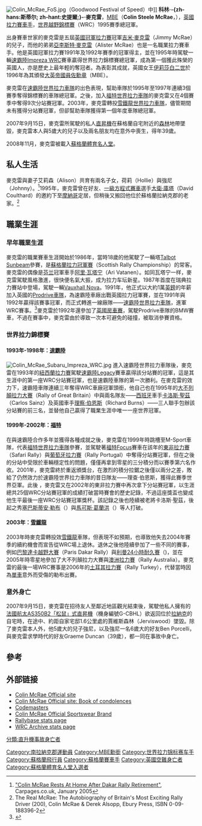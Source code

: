 {{noteTA
|1=zh-hans:斯巴鲁; zh-hant:速霸陸;
|2=zh-hans:大卫·库特哈德; zh-hant:大衛·庫塔;
|3=zh-hans:达喀尔; zh-hant:達卡;
|4=zh-hans:勒芒; zh-hant:利曼;
|5=zh-hans:塞恩斯; zh-hant:聖茲;
|6=zh-hans:格伦霍尔姆; zh-hant:葛蘭洪;
}}
{{Infobox WRC driver
| name          = 科林·麥克雷
| image= Colin Mcrae crop.jpg
| caption       = 科林·麥克雷，2007年
| birth_date = {{birth date|1968|08|05|df=y}}<br>{{GBR}}[[蘇格蘭|蘇格蘭]][[拉納克郡|拉納克郡]]
| death_date = {{death date and age|2007|09|15|1968|08|05|df=y}}
| nationality   = {{GBR}}
| Years         = 1987年–2003年，2005年–2006年<ref>http://www.rallybase.nl/index.php?type=profile&driverid=30</ref>
| Teams         = [[速霸陸世界拉力車隊|速霸陸世界拉力車隊]], [[雪鐵龍世界拉力車隊|雪鐵龍世界拉力車隊]], [[福特世界拉力車隊|福特世界拉力車隊]], 斯柯達車隊
| Races         = 146
| Championships = 1 ([[1995世界拉力錦標賽賽季|1995]])
| Wins          = 25
| Podiums       = 42
| Stagewins     = 477
| Points        = 626
| First race    = 1987 [[瑞典拉力賽|瑞典拉力賽]]
| First win     = 1993 [[新西蘭拉力賽|新西蘭拉力賽]]
| Last win      = 2002 [[東非叢林拉力賽|東非叢林拉力賽]]
| Last race     = 2006 [[土耳其拉力賽|土耳其拉力賽]]
}}
[[File:Colin_McRae_FoS.jpg|thumb]]（Goodwood Festival of Speed）中]]
'''科林·-{zh-hans:斯蒂尔; zh-hant:史提爾;}-·麥克雷'''，[[MBE|MBE]]（'''Colin Steele McRae'''，{{bd|1968年|8月5日|2007年|9月15日|catIdx=M}}），[[英國|英國]][[拉力賽|拉力賽車手]]，[[世界越野錦標賽|世界越野錦標賽]]（WRC）1995賽季總冠軍。

出身賽車世家的麥克雷是五屆[[英國冠軍拉力賽|英國冠軍拉力賽]]冠軍[[吉米·麥克雷|吉米·麥克雷]]（Jimmy McRae）的兒子，而他的弟弟[[亞李斯特·麥克雷|亞李斯特·麥克雷]]（Alister McRae）也是一名職業拉力賽車手。他是英國冠軍拉力賽1991年及1992年賽季的冠軍得主，並在1995年時駕駛一輛[[速霸陸Impreza|速霸陸Impreza WRC]]賽車贏得世界拉力錦標賽總冠軍，成為第一個獲此殊榮的英國人，亦是歷史上最年輕的奪冠者。為表彰其成就，英國女王[[伊莉莎白二世|伊莉莎白二世]]於1996年為其頒發[[MBE|大英帝國員佐勳章]]（MBE）。

麥克雷在[[速霸陸世界拉力車隊|速霸陸世界拉力車隊]]的出色表現，幫助車隊於1995年至1997年連續3個賽季奪得錦標賽的車隊總冠軍。之後，加入[[福特世界拉力車隊|福特世界拉力車隊]]的麥克雷又在4個賽季中奪得9次分站賽冠軍。2003年，麥克雷轉投[[雪鐵龍世界拉力車隊|雪鐵龍世界拉力車隊]]，儘管期間未有獲得分站賽冠軍，但卻幫助車隊獲得第一個年度車隊總冠軍。

2007年9月15日，麥克雷所駕駛的私人[[直昇機|直昇機]]在蘇格蘭自宅附近的[[森林|森林]]地帶墜毀，麥克雷本人與5歲大的兒子以及兩名朋友均在意外中喪生，得年39歲。

2008年11月，麥克雷被載入[[蘇格蘭體育名人堂|蘇格蘭體育名人堂]]。

== 私人生活 ==
麥克雷與妻子艾莉森（Alison）共育有兩名子女，荷莉（Hollie）與強尼（Johnny）。<ref>[http://www.carpages.co.uk/nissan/nissan-dakar-rally-08-01-05.asp "Colin McRae Rests At Home After Dakar Rally Retirement"], Carpages.co.uk, January 2005</ref>1995年，麥克雷曾在好友、[[一級方程式賽車|一級方程式賽車]]選手[[大衛·庫塔|大衛·庫塔]]（David Coulthard）的邀約下至[[摩納哥|摩納哥]]定居，但稍後又搬回他位於蘇格蘭拉納克郡的老家。<ref>The Real McRae: The Autobiography of Britain's Most Exciting Rally Driver (200), Colin McRae & Derek Alsopp, Ebury Press, ISBN 0-09-188396-2</ref>

== 職業生涯 ==
=== 早年職業生涯 ===
麥克雷的職業賽車生涯開始於1986年，當時18歲的他駕駛了一輛塔[[克萊斯勒Sunbeam|Talbot Sunbeam]]參賽，是[[蘇格蘭拉力冠軍賽|蘇格蘭拉力冠軍賽]]（Scottish Rally Championship）的常客。麥克雷的偶像是[[芬兰|芬兰]]冠軍車手[[阿里·瓦塔宁|阿里·瓦塔宁]]（Ari Vatanen）。如同瓦塔宁一样，麥克雷駕駛風格激進，很快便名氣大振，成为拉力车坛新星。1987年首度在瑞典拉力賽站中登場，駕駛一輛[[歐寶Corsa|Vauxhall Nova]]。1991年，他正式以大約1萬[[英鎊|英鎊]]的年薪加入英國的[[Prodrive車隊|Prodrive車隊]]，為速霸陸車廠出戰英國拉力冠軍賽，並在1991年與1992年贏得該賽事冠軍，而正式轉進一線廠隊——[[速霸陸世界拉力車隊|速霸陸世界拉力車隊]]，進軍WRC賽事。<ref>{{cite web |url=http://www.crash.net/motorsport/wrc/news/158086-0/ex-mcrae_car_to_go_under_the_hammer.html |title=Ex-McRae car to go under the hammer. |date=2007-12-12 |accessdate=2007-12-15 |work=http://www.crash.net/ }}</ref>麥克雷於1992年還參加了[[英國房車賽|英國房車賽]]，駕駛Prodrive車隊的BMW賽車，不過在賽事中，麥克雷由於導致一次本可避免的碰撞，被取消參賽資格。

=== 世界拉力錦標賽 ===
==== 1993年-1998年：[[速霸陸|速霸陸]] ====
[[File:Colin_McRae_Subaru_Impreza_WRC.jpg|thumb]]
進入速霸陸世界拉力車隊後，麥克雷在1993年的[[紐西蘭拉力賽|紐西蘭拉力賽]]駕駛[[速霸陸Legacy|速霸陸Legacy]]賽車贏得該分站賽的冠軍，這是其生涯中的第一座WRC分站賽冠軍，也是速霸陸車隊的第一次勝利。在麥克雷的效力下，速霸陸車隊連續三年奪得WRC車廠冠軍頭銜，他自己也在1995年的[[大不列顛拉力大賽|大不列顛拉力大賽]]（Rally of Great Britain）中與兩名隊友——[[西班牙|西班牙]]車手[[卡洛斯·塞恩斯|卡洛斯·聖茲]]（Carlos Sainz）及英國車手[[理察·伯恩斯|理察·伯恩斯]]（Richard Burns）——三人聯手包辦該分站賽的前三名，並替他自己贏得了職業生涯中唯一一座世界冠軍。

==== 1999年-2002年：[[福特|福特]] ====
在與速霸陸合作多年並獲得各種成就之後，麥克雷在1999年時跳槽至M-Sport車隊，代表[[福特世界拉力車隊|福特世界拉力車隊]]參賽，並駕駛著[[福特Focus|福特Focus]]賽車在該年的[[東非拉力賽|東非拉力賽]]（Safari Rally）與[[葡萄牙拉力賽|葡萄牙拉力賽]]（Rally Portugal）中奪得分站賽冠軍，但在之後的分站中受限於車輛穩定性的問題，僅僅再拿到零星的三分積分而以賽季第六名作收。2001年，麥克雷終於重返頒獎台，在激烈的積分拉鋸之後僅以兩分之差，敗給了仍然效力於速霸陸世界拉力車隊的昔日隊友——理查·伯恩斯，獲得此賽季世界亞軍。此後
，麥克雷又在2002年的東非拉力賽中再次拿下分站賽冠軍，以生涯總共25個WRC分站賽冠軍的成績打破當時賽會的歷史記錄，不過這座獎盃也變成他生平最後一座WRC分站賽冠軍獎杯。該記錄之後也陸續被老將卡洛斯·聖茲，後起之秀[[塞巴斯蒂安·勒布|塞巴斯蒂安·勒布]]（{{lang|fr|Sébastien Loeb}}）與[[马库斯·格隆霍姆|馬可斯·葛蘭洪]]（{{lang|nn|Marcus Grönholm}}）等人打破。

==== 2003年：[[雪鐵龍|雪鐵龍]] ====
2003年時麥克雷轉投效[[雪鐵龍|雪鐵龍]]車隊，但表現不如預期，也導致他失去2004年賽季的續約機會而宣告從WRC場上退休。退休之後他陸續參加了一些不同的賽事，例如[[巴黎達卡越野大賽|巴黎達卡越野大賽]]（Paris Dakar Rally）與[[利曼24小時耐久賽|利曼24小時耐久賽]]（{{lang-fr|24 Heures du Mans}})，並在2005年時零星地參加了大不列顛拉力大賽與[[澳洲拉力賽|澳洲拉力賽]]（Rally Australia）。麥克雷的最後一場WRC賽事是2006年的[[土耳其拉力賽|土耳其拉力賽]]（Rally Turkey），代替當時因為[[單車|單車]]意外而受傷的勒布出賽。

=== 意外身亡 ===
2007年9月15日，麥克雷在招待友人至鄰近地區觀光結束後，駕駛他私人擁有的[[法國航太|法國航太]][[AS350|AS350B2「松鼠」式直昇機]]（機身編號G-CBHL）欲返回位於[[拉納克|拉納克]]的自宅時，在途中、約距自家宅邸1.6公里處的賈維斯森林（Jerviswood）墜毀。除了麥克雷本人外，他5歲大的兒子強尼，以及強尼一名6歲大的好友Ben Porcelli，與麥克雷求學時代的好友Graeme Duncan（39歲），都一同在事故中身亡。

== 參考 ==
{{reflist|2}}

== 外部链接 ==
{{wikinews|Colin McRae feared dead in helicopter crash}}
* [https://web.archive.org/web/20190211043156/http://www.colinmcrae.com/ Colin McRae Official site]
* [https://web.archive.org/web/20070919093844/http://www.colinmcrae.com/condolences.asp Colin McRae Official site: Book of condolences]
* [http://www.codemasters.com Codemasters]
* [https://web.archive.org/web/20070220035131/http://www.colinmcraesport.com/ Colin McRae Official Sportswear Brand]
* [http://www.rallybase.nl/index.php?type=profile&driverid=30 Rallybase stats page]
* [http://www.juwra.com/mcrae_colin.html WRC Archive stats page]

{{Authority control}}
{{DEFAULTSORT:McRae, Colin}}
[[Category:南拉納克郡運動員|Category:南拉納克郡運動員]]
[[Category:MBE勳銜|Category:MBE勳銜]]
[[Category:世界拉力锦标赛车手|Category:世界拉力锦标赛车手]]
[[Category:蘇格蘭飛行員|Category:蘇格蘭飛行員]]
[[Category:蘇格蘭賽車手|Category:蘇格蘭賽車手]]
[[分類:直升機事故身亡者|分類:直升機事故身亡者]]
[[Category:英國空難身亡者|Category:英國空難身亡者]]
[[Category:蘇格蘭體育名人堂入選者|Category:蘇格蘭體育名人堂入選者]]